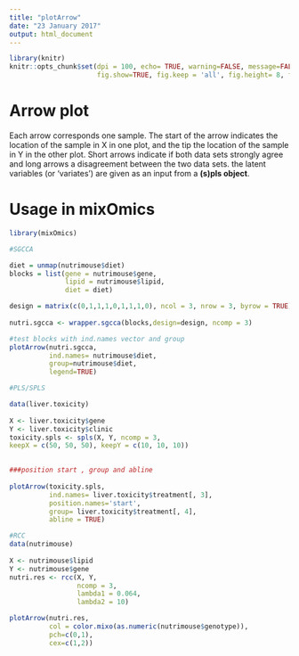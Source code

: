 ```yaml
---
title: "plotArrow"
date: "23 January 2017"
output: html_document
---
```

```r
library(knitr)
knitr::opts_chunk$set(dpi = 100, echo= TRUE, warning=FALSE, message=FALSE, #dev = 'jpeg',
                      fig.show=TRUE, fig.keep = 'all', fig.height= 8, fig.width=9)
```

# Arrow plot

Each arrow corresponds one sample.  The start of the arrow indicates the location of the sample in X in one plot, and the tip the location of the sample in Y in the other plot. Short arrows indicate if both data sets strongly agree and long arrows a disagreement between the two data sets. the latent variables (or ‘variates’) are given as an input from a **(s)pls object**.

# Usage in mixOmics

```r
library(mixOmics)
```


```r
#SGCCA

diet = unmap(nutrimouse$diet)
blocks = list(gene = nutrimouse$gene, 
              lipid = nutrimouse$lipid, 
              diet = diet)

design = matrix(c(0,1,1,1,0,1,1,1,0), ncol = 3, nrow = 3, byrow = TRUE)
    
nutri.sgcca <- wrapper.sgcca(blocks,design=design, ncomp = 3)

#test blocks with ind.names vector and group
plotArrow(nutri.sgcca, 
          ind.names= nutrimouse$diet, 
          group=nutrimouse$diet,
          legend=TRUE)
```

```r
#PLS/SPLS

data(liver.toxicity)
    
X <- liver.toxicity$gene
Y <- liver.toxicity$clinic
toxicity.spls <- spls(X, Y, ncomp = 3,
keepX = c(50, 50, 50), keepY = c(10, 10, 10))
    

###position start , group and abline
    
plotArrow(toxicity.spls,
          ind.names= liver.toxicity$treatment[, 3],
          position.names='start',
          group= liver.toxicity$treatment[, 4],
          abline = TRUE)
```

```r
#RCC
data(nutrimouse)
    
X <- nutrimouse$lipid
Y <- nutrimouse$gene
nutri.res <- rcc(X, Y, 
                 ncomp = 3, 
                 lambda1 = 0.064, 
                 lambda2 = 10)

plotArrow(nutri.res,
          col = color.mixo(as.numeric(nutrimouse$genotype)),
          pch=c(0,1),
          cex=c(1,2))
```

